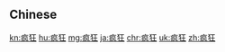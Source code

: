 {{also|瘋狂}}
==Chinese==
{{zh-see|瘋狂}}

[[kn:疯狂]]
[[hu:疯狂]]
[[mg:疯狂]]
[[ja:疯狂]]
[[chr:疯狂]]
[[uk:疯狂]]
[[zh:疯狂]]